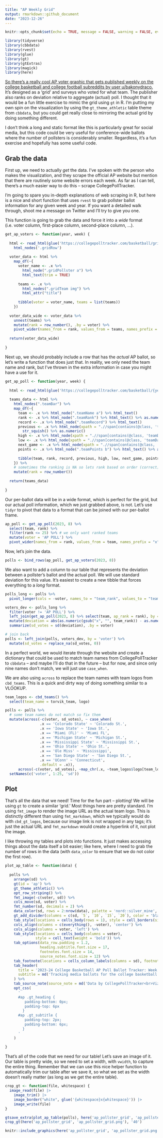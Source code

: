 ```yaml
---
title: "AP Weekly Grid"
output: rmarkdown::github_document
date: "2023-12-26"
---
```


```r
knitr::opts_chunk$set(echo = TRUE, message = FALSE, warning = FALSE, eval = FALSE)
```

```r
library(tidyverse)
library(cbbdata)
library(rvest)
library(glue)
library(gt)
library(gtExtras)
library(magick)
library(here)
```

[So there's a really cool AP voter graphic that gets published weekly on the college basketball and college football subreddits by user u/bakonydraco.](https://www.reddit.com/r/CollegeBasketball/comments/18lptk9/all_ap_voter_ballots_week_7/) It's designed as a 'grid' and surveys who voted for what team. The publisher also ranks on deviation relative to aggregate (actual) poll. I thought that it would be a fun little exercise to mimic the grid using `gt` in R. I'm putting my own spin on the visualization by using the `gt_theme_athletic` table theme from `cbbdata`, but you could get really close to mirroring the actual grid by doing something different.

I don't think a long and static format like this is particularly great for social media, but this code could be very useful for conference-wide ballots where the number of pollsters is considerably smaller. Regardless, it's a fun exercise and hopefully has some useful code.

## Grab the data

First up, we need to actually *get* the data. I've spoken with the person who makes the visualization, and they scrape the official AP website but mention that there are routinely some website errors each week. As far as I can tell, there's a much easier way to do this -- scrape CollegePollTracker.

I'm going to spare you in-depth explanations of web scraping in R, but here is a nice and short function that uses `rvest` to grab pollster ballot information for any given week and year. If you want a detailed walk through, shoot me a message on Twitter and I'll try to give you one.

This function is going to grab the data and force it into a *wide* format (i.e. voter column, first-place column, second-place column, ...).

```r
get_ap_voters <- function(year, week) {
  
  html <- read_html(glue('https://collegepolltracker.com/basketball/grid/{year}/week-{week}')) %>% 
    html_nodes('.gridRow')
  
  voter_data <- html %>%
    map_df(~{
      voter_name <- .x %>%
        html_node(".gridPollster a") %>%
        html_text(trim = TRUE)
      
      teams <- .x %>%
        html_nodes(".gridTeam img") %>% 
        html_attr("title")
      
      tibble(voter = voter_name, teams = list(teams))
    }) 
  
  voter_data_wide <- voter_data %>%
    unnest(teams) %>%
    mutate(rank = row_number(), .by = voter) %>%
    pivot_wider(names_from = rank, values_from = teams, names_prefix = "x")
  
  return(voter_data_wide)
  
}
```

Next up, we should probably include a row that has the *actual* AP ballot, so let's write a function that does just that. In reality, we only need the team name and rank, but I've thrown in the extra information in case you might have a use for it.

```r
get_ap_poll <- function(year, week) {
  
  html <- read_html(glue('https://collegepolltracker.com/basketball/{year}/week-{week}'))
  
  teams_data <- html %>%
    html_nodes(".teamBar") %>%
    map_df(~{
      team <- .x %>% html_node(".teamName a") %>% html_text()
      rank <- .x %>% html_node(".teamRank") %>% html_text() %>% as.numeric()
      record <- .x %>% html_node(".teamRecord") %>% html_text()
      previous <- .x %>% html_node(xpath = ".//span[contains(@class, 'teamDataLabel') and contains(text(), 'Previous:')]/following-sibling::text()[1]") %>% html_text() %>% 
        str_squish() %>% as.numeric()
      high <- .x %>% html_node(xpath = ".//span[contains(@class, 'teamDataLabel') and contains(text(), 'High:')]/following-sibling::span[@class='rName']") %>% html_text()
      low <- .x %>% html_node(xpath = ".//span[contains(@class, 'teamDataLabel') and contains(text(), 'Low:')]/following-sibling::span[@class='rName']") %>% html_text()
      next_game <- .x %>% html_node(xpath = ".//span[contains(@class, 'teamDataLabel') and contains(text(), 'Next:')]/following-sibling::text()[1]") %>% html_text()
      points <- .x %>% html_node(".teamPoints b") %>% html_text() %>% as.numeric()
      
      tibble(team, rank, record, previous, high, low, next_game, points)
    }) %>% 
    # sometimes the ranking is NA so lets rank based on order (correct)
    mutate(rank = row_number())
  
  return(teams_data)
  
}
```

Our per-ballot data will be in a wide format, which is perfect for the grid, but our actual poll information, which we just grabbed above, is not. Let's use `tidyr` to pivot that data to a format that can be joined with our per-ballot frame.

```r
ap_poll <- get_ap_poll(2023, 8) %>% 
  select(team, rank) %>% 
  filter(rank <= 25) %>% # we only want ranked teams
  mutate(voter = 'AP POLL') %>% 
  pivot_wider(names_from = rank, values_from = team, names_prefix = "x")
```

Now, let's join the data.

```r
polls <- bind_rows(ap_poll, get_ap_voters(2023, 8))
```

We also want to add a column to our table that represents the deviation between a pollster's ballot and the actual poll. We will use standard deviation for this value. It's easiest to create a new tibble that forces everything to a *long* format.

```r
polls_long <- polls %>%
  pivot_longer(cols = -voter, names_to = "team_rank", values_to = "team")

voters_dev <- polls_long %>% 
  filter(voter != 'AP POLL') %>% 
  left_join(get_ap_poll(2023, 8) %>% select(team, ap_rank = rank), by = "team") %>% 
  mutate(deviation = abs(as.numeric(gsub("x", "", team_rank)) - as.numeric(gsub("x", "", ap_rank)))) %>% 
  summarize(sd_votes = sd(deviation), .by = voter)

# join back
polls <- left_join(polls, voters_dev, by = 'voter') %>% 
  mutate(sd_votes = replace_na(sd_votes, 0))
```

In a perfect world, we would iterate through the website and create a dictionary that could be used to match team names from CollegePollTracker to `cbbdata` -- and maybe I'll do that in the future -- but for now, and since only nine names don't match, we will just use `case_when`.

We are also using `across` to replace the team names with team logos from `cbd_teams`. This is a quick and dirty way of doing something similar to a VLOOKUP.

```r
team_logos <- cbd_teams() %>% 
  select(team_name = torvik_team, logo)

polls <- polls %>%
  # some team names do not match so fix them
  mutate(across(-c(voter, sd_votes), ~ case_when(
                .x == 'Colorado State' ~ 'Colorado St.',
                .x == 'Iowa State' ~ 'Iowa St.',
                .x == 'Miami (FL)' ~ 'Miami FL',
                .x == 'Michigan State' ~ 'Michigan St.',
                .x == 'Mississippi State' ~ 'Mississippi St.',
                .x == 'Ohio State' ~ 'Ohio St.',
                .x == 'Ole Miss' ~ 'Mississippi',
                .x == 'San Diego State' ~ 'San Diego St.',
                .x == 'UConn' ~ 'Connecticut',
                .default = .x)),
      across(-c(voter, sd_votes), ~map_chr(.x, ~team_logos$logo[team_logos$team_name == .x]))) %>% 
  setNames(c('voter', 1:25, 'sd'))
```

## Plot

That's all the data that we need! Time for the fun part -- plotting! We will be using `gt` to create a similar 'grid.' Most things here are pretty standard. I'm using `fmt_image` to render the image URL as the actual team logo. This is distinctly different than using `fmt_markdown`, which we typically would do with `cbd_gt_logos`, because our image link is not wrapped in any tags; it's just the actual URL and `fmt_markdown` would create a hyperlink of it, not plot the image.

I like throwing my tables and plots into functions. It just makes accessing things about the data itself a bit easier; like here, where I need to grab the number of rows in the data (with `data_color` to ensure that we do not color the first row).

```r
plot_ap_table <- function(data) {
  
  polls %>% 
    arrange(sd) %>% 
    gt(id = 'ap') %>% 
    gt_theme_athletic() %>% 
    opt_row_striping() %>% 
    fmt_image(-c(voter, sd)) %>% 
    cols_move(sd, voter) %>% 
    fmt_number(sd, decimals = 2) %>% 
    data_color(sd, rows = 2:nrow(data), palette = 'nord::silver_mine', domain = 0:max(data$sd) + 0.5) %>% 
    gt_add_divider(columns = c(sd, `5`, `10`, `15`, `20`), color = 'black', include_labels = FALSE) %>%
    tab_style(locations = cells_body(rows = 1), style = cell_borders(sides = 'bottom', color = 'black', weight = px(1.5))) %>% 
    cols_align(columns = c(everything(), -voter), 'center') %>% 
    cols_align(columns = voter, 'left') %>% 
    tab_style(locations = cells_body(columns = voter),
              style = cell_text(weight = 'bold')) %>% 
    tab_options(data_row.padding = 1.2,
                heading.subtitle.font.size = 17,
                footnotes.font.size = 14,
                source_notes.font.size = 12) %>% 
    tab_footnote(locations = cells_column_labels(columns = sd), footnote = md("'SD' indicates the standard deviation of a voter's rankings from the AP POLL. Higher SD values mean greater divergence from<br>the AP poll, while lower values suggest closer alignment.")) %>% 
    tab_header(
      title = '2023-24 College Basketball AP Poll Ballot Tracker: Week 9 (Dec. 25)',
      subtitle = md('Tracking media ballots for the college basketball Associated Press (AP) poll during the week of December 18 - December 25, 2023.<br>Pollsters are sorted by standard deviation relative to aggregate poll.')
    ) %>% 
    tab_source_note(source_note = md('Data by CollegePollTracker<br>Viz. + Analysis by @andreweatherman (inspiration from u/bakonydraco)')) %>% 
    opt_css(
      '
      #ap .gt_heading {
         padding-bottom: 0px;
         padding-top: 6px
        }
      #ap .gt_subtitle {
         padding-top: 2px;
         padding-bottom: 6px;
        }
      '
    )
  
}
```

That's all of the code that we need for our table! Let's save an image of it. Our table is pretty wide, so we need to set a width, with `vwidth`, to capture the entire thing. Remember that we can use this nice helper function to automatically trim our table after we save it, so what we set as the width doesn't really matter (as long as we get the entire table).

```r
crop_gt <- function(file, whitespace) {
  image_read(file) |> 
    image_trim() |> 
    image_border("white", glue('{whitespace}x{whitespace}')) |> 
    image_write(file)
}

gtsave_extra(plot_ap_table(polls), here('ap_pollster_grid', 'ap_pollster_grid.png'), vwidth = 1200, zoom = 3)
crop_gt(here('ap_pollster_grid', 'ap_pollster_grid.png'), '40')
```

```r
knitr::include_graphics(here('ap_pollster_grid', 'ap_pollster_grid.png'))
```

